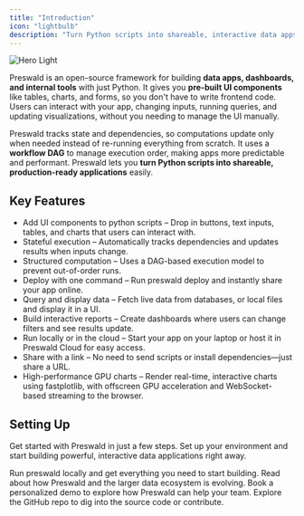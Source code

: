 ```yaml
---
title: "Introduction"
icon: "lightbulb"
description: "Turn Python scripts into shareable, interactive data apps."
---
```


<img
  className="block dark:hidden"
  src="/images/banner.gif"
  alt="Hero Light"
/>

Preswald is an open-source framework for building **data apps, dashboards, and internal tools** with just Python. It gives you **pre-built UI components** like tables, charts, and forms, so you don't have to write frontend code. Users can interact with your app, changing inputs, running queries, and updating visualizations, without you needing to manage the UI manually.

Preswald tracks state and dependencies, so computations update only when needed instead of re-running everything from scratch. It uses a **workflow DAG** to manage execution order, making apps more predictable and performant. Preswald lets you **turn Python scripts into shareable, production-ready applications** easily.

## **Key Features**

- Add UI components to python scripts – Drop in buttons, text inputs, tables, and charts that users can interact with.
- Stateful execution – Automatically tracks dependencies and updates results when inputs change.
- Structured computation – Uses a DAG-based execution model to prevent out-of-order runs.
- Deploy with one command – Run preswald deploy and instantly share your app online.
- Query and display data – Fetch live data from databases, or local files and display it in a UI.
- Build interactive reports – Create dashboards where users can change filters and see results update.
- Run locally or in the cloud – Start your app on your laptop or host it in Preswald Cloud for easy access.
- Share with a link – No need to send scripts or install dependencies—just share a URL.
- High-performance GPU charts – Render real-time, interactive charts using fastplotlib, with offscreen GPU acceleration and WebSocket-based streaming to the browser.

## Setting Up

Get started with Preswald in just a few steps. Set up your environment and start building powerful, interactive data applications right away.

<CardGroup cols={2}>
  <Card
    title="Install the SDK"
    icon="cloud-arrow-down"
    href="https://pypi.org/project/preswald/"
  >
    Run preswald locally and get everything you need to start building.
  </Card>
  <Card
    title="Check out our Blog"
    icon="book"
    href="https://preswald.com/blog"
  >
    Read about how Preswald and the larger data ecosystem is evolving.
  </Card>
  <Card title="Book a Demo" icon="calendar" href="https://cal.com/structured">
    Book a personalized demo to explore how Preswald can help your team.
  </Card>
  <Card
    title="Explore the Codebase"
    icon="code"
    href="https://github.com/StructuredLabs/preswald"
  >
    Explore the GitHub repo to dig into the source code or contribute.
  </Card>
</CardGroup>
